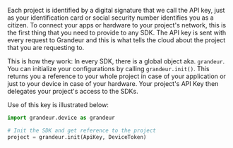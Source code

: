 Each project is identified by a digital signature that we call the API key, just as your identification card or social security number identifies you as a citizen. To connect your apps or hardware to your project's network, this is the first thing that you need to provide to any SDK. The API key is sent with every request to Grandeur and this is what tells the cloud about the project that you are requesting to. 

This is how they work: In every SDK, there is a global object aka. `grandeur`. You can initialize your configurations by calling `grandeur.init()`. This returns you a reference to your whole project in case of your application or just to your device in case of your hardware. Your project's API Key then delegates your project's access to the SDKs.

Use of this key is illustrated below:

```py
import grandeur.device as grandeur

# Init the SDK and get reference to the project
project = grandeur.init(ApiKey, DeviceToken)
```
